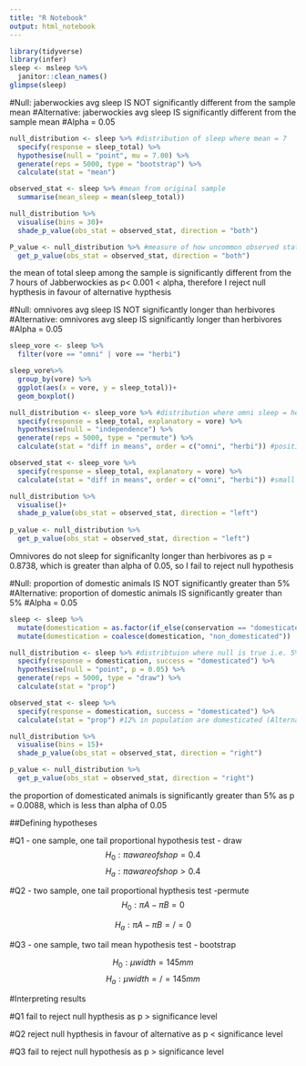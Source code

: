 ```yaml
---
title: "R Notebook"
output: html_notebook
---
```

```r
library(tidyverse)
library(infer)
sleep <- msleep %>% 
  janitor::clean_names()
glimpse(sleep)
```
#Null: jaberwockies avg sleep IS NOT significantly different from the sample mean
#Alternative: jaberwockies avg sleep IS significantly different from the sample mean
#Alpha = 0.05
```r
null_distribution <- sleep %>% #distribution of sleep where mean = 7
  specify(response = sleep_total) %>% 
  hypothesise(null = "point", mu = 7.00) %>% 
  generate(reps = 5000, type = "bootstrap") %>% 
  calculate(stat = "mean")

observed_stat <- sleep %>% #mean from original sample
  summarise(mean_sleep = mean(sleep_total))

null_distribution %>% 
  visualise(bins = 30)+
  shade_p_value(obs_stat = observed_stat, direction = "both")

P_value <- null_distribution %>% #measure of how uncommon observed stat is if null hypothesis is true
  get_p_value(obs_stat = observed_stat, direction = "both")
```
the mean of total sleep among the sample is significantly different from the 7 hours of Jabberwockies as p< 0.001 < alpha, therefore I reject null hypthesis in favour of alternative hypthesis 

#Null: omnivores avg sleep IS NOT significantly longer than herbivores
#Alternative: omnivores avg sleep IS significantly longer than herbivores
#Alpha = 0.05
```r

sleep_vore <- sleep %>% 
  filter(vore == "omni" | vore == "herbi")

sleep_vore%>% 
  group_by(vore) %>% 
  ggplot(aes(x = vore, y = sleep_total))+
  geom_boxplot()

null_distribution <- sleep_vore %>% #distribution where omni sleep = herbi
  specify(response = sleep_total, explanatory = vore) %>% 
  hypothesise(null = "independence") %>% 
  generate(reps = 5000, type = "permute") %>% 
  calculate(stat = "diff in means", order = c("omni", "herbi")) #positive means omni sleep longer 

observed_stat <- sleep_vore %>% 
  specify(response = sleep_total, explanatory = vore) %>% 
  calculate(stat = "diff in means", order = c("omni", "herbi")) #small positive 

null_distribution %>% 
  visualise()+
  shade_p_value(obs_stat = observed_stat, direction = "left")
  
p_value <- null_distribution %>%
  get_p_value(obs_stat = observed_stat, direction = "left")
```
Omnivores do not sleep for significanlty longer than herbivores as p = 0.8738, which is greater than alpha of 0.05, so I fail to reject null hypothesis

#Null: proportion of domestic animals IS NOT significantly greater than 5%
#Alternative: proportion of domestic animals IS significantly greater than 5%
#Alpha = 0.05

```r
sleep <- sleep %>% 
  mutate(domestication = as.factor(if_else(conservation == "domesticated", "domesticated", "non_domesticated"))) %>% 
  mutate(domestication = coalesce(domestication, "non_domesticated"))

null_distribution <- sleep %>% #distribtuion where null is true i.e. 5%
  specify(response = domestication, success = "domesticated") %>% 
  hypothesise(null = "point", p = 0.05) %>% 
  generate(reps = 5000, type = "draw") %>% 
  calculate(stat = "prop")

observed_stat <- sleep %>% 
  specify(response = domestication, success = "domesticated") %>%
  calculate(stat = "prop") #12% in population are domesticated (Alternative?)

null_distribution %>% 
  visualise(bins = 15)+
  shade_p_value(obs_stat = observed_stat, direction = "right")

p_value <- null_distribution %>% 
  get_p_value(obs_stat = observed_stat, direction = "right")
```
the proportion of domesticated animals is significantly greater than 5% as p = 0.0088, which is less than alpha of 0.05

##Defining hypotheses

#Q1
- one sample, one tail proportional hypothesis test
- draw
$$
H_0: \pi aware of shop = 0.4
$$
$$
H_a: \pi aware of shop >0.4
$$


#Q2
- two sample, one tail proportional hypthesis test
-permute
$$
H_0: \pi A - \pi B = 0
$$

$$
H_a: \pi A - \pi B =/= 0
$$

#Q3
- one sample, two tail mean hypothesis test
- bootstrap

$$
H_0: \mu width = 145mm
$$
$$
H_a: \mu width =/= 145mm
$$

#Interpreting results

#Q1
fail to reject null hypthesis as p > significance level

#Q2
reject null hypthesis in favour of alternative as p < significance level

#Q3
fail to reject null hypothesis as p > significance level